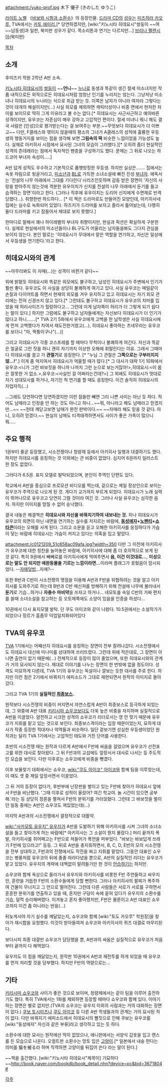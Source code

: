 attachment:/yuko-prof.jpg
木下 優子 (きのした ゆうこ)

[[라이트 노벨]] 《[[바보와 시험과 소환수]]》의 등장인물. [[드라마 CD]]의 [[성우]]는 [[미즈하라 카오루]], TVA에서는 [[카토 에미리]],[* 당연하겠지만, [wiki:"키노시타 히데요시"쌍둥이 ~~여~~남동생]과 일판, 북미판 성우가 같다. 목소리톤과 연기는 다르지만...] [[브리나 펠렌시아]](북미판)

[[목차]]

== 소개 ==
후미즈키 학원 2학년 A반 소속.

[[키노시타 히데요시]]의 [[쌍둥이]] ~~'''언니'''~~ [[누나]]로 동생과 똑같이 생긴 절세 미소녀지만 작품 내적으로든 외적으로든 히데요시처럼 엄청난 인기를 누리지는 않는다. 그냥저냥 미소녀나 히데요시의 누나라는 식으로 취급 받는 듯. 이쪽은 남자가 아니라 여자라 그렇다는 것이 대개의 해설이지만(…) 사실 외모를 제외하면 캐릭터성이나 비중 면에서 현저한 차이를 보이므로 딱히 그게 이유라고 볼 수는 없다.[* 히데요시는 사근사근하고 예의바른 성격이지만, 유우코는 자존심이 매우 강하고 고압적인 편이다. 절세 미녀니 뭐니 해도 결국 사람은 [인성]으로 평가받는다는 걸 보여주는 부분.~~무엇보다 히데요시가 더 이쁘고~~ 다만, F클레스와 엮이지 않을때의 평소의 그녀가 A클레스의 성적에 훌륭한 우등생의 행동거지를 보이는 점을 생각해 보면 '''그림속의 떡''' 비슷한 느낌이었을 가능성도 높다. 실제로 아키히사 시점에서 묘사된 그녀의 모습이 그러했다.][* 오히려 좀더 현실적인 성격의 츤데레라는 점에서 독자적인 팬층을 구성하기도 했다. 문제는 그 뒤로 나오는 하드코어 부녀자 속성이.....]

A반 답게 성적도 우수하고 기본적으로 품행방정한 우등생. 하지만 실상은……. 집에서는 속옷 차림으로 뒹굴거리고, [[미소년]]과 [[BL]]로 가득한 소녀소설에 빠진  진성 [[부녀자]]. 애독서는 '전설의 나무 아래에서 그대를 기다린다'시리즈인듯하며 감동 받은 장면이 '자신의 사랑을 받아주지 않는것에 격분한 유우이치가 신지를 전설의 나무 아래에서 둔기를 들고 습격하는 장면'이라고 한다. (그러나 직후에 유우이치는 도리어 신지에게 수면제로 반격당했다...). 취향한번 하드하다... [* 이 책은 드라마로도 만들어진 모양인데, 아키히사네 집에는 실수로 녹화되어 있었다. 하즈키가 드라마를 보자고 졸라서 틀어놨는데, 다행히 둘다 드라마를 키고 잠들어서 제대로 보지 못했다.] 

한마디로 말해서 꽤나 하이레벨의 부녀자 취향이지만, 현실과 픽션은 확실하게 구분한다. 실제로 현실에서의 미소년들이나 BL구도가 어울리는 남자들을봐도 그다지 관심을 보이지 않는다. 본인 말로는 '히데요시가 무대에서 맡은 역할을 연기하고, 자신은 일상에서 우등생을 연기한다.'라고 한다.

== 히데요시와의 관계 ==
~~아무리봐도 이 자매(...)는 성격이 바뀐거 같다~~

위에 밝혔듯 히데요시와 똑같은 외모에도 불구하고, 남성인 히데요시가 주변에서 인기가 훨씬 좋다. 유우코도 이 사실을 상당히 불쾌하게 여기고 있다. 사실 유우코는 매일같이 손질과 다이어트를 하면서 현재의 외모를 겨우 유지하고 있고 히데요시는 자기 외모 관리에는 전혀 신경쓰지 않고 있다.[* 그런데도 불구하고 히데요시가 유우코의 치마를 입었을 때 허리사이즈가 헐렁하다고... 그런데 이게 남자쪽이 허리가 더 그렇게 되기 쉽다는 말이 있다.] 하지만 그럼에도 불구하고 남자들에게는 자신보다 히데요시가 더 인기가 많다고 하니…….[* TVA 2기 5화에서 유우코에게 고백을 한 남학생은 사실 히데요시에게 먼저 고백했다가 차여서 재도전한거였고(...), 히데요시 좋아하는 츠네무라는 유우코를 보더니 "아, 짝퉁이구나"(...)]

그리고 히데요시가 각종 코스프레를 할 때마다 무척이나 불쾌하게 여긴다. 자신과 똑같은 얼굴로 그런 짓을 하니 괜히 자기까지 이상한 오해에 휘말린다는 이유. 그래서 그때마다 히데요시를 끌고 가 '''관절기'''로 응징한다. [* "누님 그 관절은 '''그쪽으로는 구부러지지 않...!'''".] 이게 좀 억지여서 히데요시가 억울할 때가 많다.[* 그 대사가 대략 1기 10화에서 유우코:<니가 그런 바보짓을 하니까 나까지 그런 눈으로 보는거잖아!>,히데요시:<이 몸은 잘못한 거 없소.>,유우코:<사실인 걸 어쩌라는건데?>] 그 외에도 히데요시가 멋대로 자기 성대모사를 하거나, 자기인 척 연기를 할 때도 응징한다. 이건 솔직히 히데요시의 자업자득(…)

...그래도 당연하다면 당연하겠지만 이런 점들만 빼면 그리 나쁜 사이는 아닌 듯 하다. 적어도 남매라고 인정을 안 하는 것도 아니고 하니...~~뭐, 아니라고 해도 남매라고 믿겠지만...~~ ~~헌데 깨닫고보면 남매가 완전 판박이다.~~ ~~자매라 해도 믿을 것 같다. 아니, 오히려 믿겠다.~~ 현실의 남매도 티격태격하면서도 사이가 좋은 가족이 많으니 뭐.....

== 주요 행적 ==
1권부터 줄곧 등장했고, 시소전쟁이나 청량제 등에서 아키히사 일행과 대결하기도 했다. 하지만 히데요시를 응징하는 것 이외에는 큰 비중이 없었다. 심지어 6권까지 일러스트 한 장도 없었다.

그러다가 6.5권. 표지 모델로 발탁되었으며, 본인이 주역인 단편도 있다.

학교에서 A반을 중심으로 프로모션 비디오를 찍는데, 겉으로는 제일 정상인으로 보이는 유우코가 주역으로 나오게 된 것. 게다가 교가까지 부르게 되었다. 히데요시가 노래 실력이 뛰어나므로 유우코고 당연히 그럴 것이라 여긴 것. 그러나 사실 유우코는 심각한 음치. 하지만 이미지를 망칠 수 없어 승낙했다.

결국 내놓은 해결책은 '''히데요시와 자신을 바꿔치기하여 내보내는 것.''' 허나 히데요시가 유우코의 외면이 아닌 내면을 연기하는 실수를 저지르는 바람에, '''[[동성애자]]+[[노팬티]]+[[쇼타콘]]'''이라는 오해를 사게 된다. 그리고 소문을 듣고 오해한 아키히사를 응징하다가 가슴이 닿는 바람에 히데요시는 가슴이 커지고 있다는 의혹을 입고 말았다. 

attachment:/c0121209_51c658ac09afa.jpg?width=350
다만 그 이전에 아키히사가 유우코에 대한 칭찬을 늘어놓은 바람에, 아키히사에 대해 좀 더 호의적으로 보게 된 것 같다.  특히 9권에서 빼빼로를 아키히사에게 먹여주면서 '''음, 이건 이것대로...''', '''이성으로는 말도 안 되지만 애완동물을 기르는 느낌이라면...'''이라며 플래그가 꽂혔음이 암시되었다. --[[자매덮밥]]...자매?--

또한 B반과 C반이 시소전쟁의 맹점을 이용해 A반과 F반을 위협하려는 것을 알고 아키히사를 도와주기로 하는데 B반과 C반 메신져를 방해하기 위해 전설에 나무에 불러내서 '''둔기'''로 기습...하거나 '''자충수''' '''마비약'''을 쓰자고 하거나...  네모토를 속일 C반의 가짜 편지를 쓸때 소녀소설을 참고하는 등 오토메쪽에도 소양이 있음을 인증을 하셨다... 

10권에서 다시 표지모델 발탁. 단 쿠도 아이코와 같이 나왔다. 
10.5권에서는 소설작가가 되었으나 장르가 흠좀무 덕업일치화되어있다
== TVA의 유우코 ==
[[TVA]] 1기에서는 어째선지 히데요시를 응징하는 장면이 전부 잘려나갔다. 시소전쟁에서도 히데요시 대신에 미나미를 상대하여 쓰러뜨렸다. 그런데 위에 적은대로, 그 장면이 아니면 출연이 없기 때문에(…) 전체적으로 등장이 많이 줄었으며, 또한 히데요시와의 관계가 거의 묘사되지 않는다. 제대로 이야기를 나누는 장면이 한 번밖에 없을 정도이다. 성격도 미묘하게 다른데, TVA 1기의 유우코는 독설이나 깔보는 듯한 대사를 주로 한다. 하지만 이런 점은 2기에서 바꿔치기 에피소드가 그대로 재현되면서 원작의 이미지로 돌아갔다.

그리고 TVA 1기의 '''실질적인 [[최종보스]].'''

원작보다 시소전쟁의 비중이 커지면서 자연스럽게 A반이 최종보스로 등극하게 되었는데, 그 와중에 A반 대표 [[키리시마 쇼우코]]보다도 더욱 높은 비중을 차지하며 실질적으로 A반을 이끌었다. 얌전하고 시크한 성격의 쇼우코가 리더로서는 영 안 맞기 때문에 유우코가 지휘를 맡고 있는 것으로 보인다. 최종보스격이라는 입장 때문이었는지, 묘하게 대사가 작중 등장한 적대자나 악역들과 비슷하다. 일단 겉보기엔 성실한 우등생이었던 원작과는 달리 TVA 1기에서는 고압적인 태도와 거친 단어를 사용한다.

초반의 시소전쟁 때는 원작과 다르게 A반에서 F반에 싸움을 걸었으며 유우코가 선전포고를 위한 대사로 찾아왔다. 그 뒤 F반과의 교섭에도 앞장서서 대사로 나서는 등 주도적인 모습을 보인다. 다만 이후로는 쇼우코에게 비중을 뺏겼다.

이후 보물찾기 대회에서는 쇼우코, [[wiki:"쿠도 아이코" 아이코]]와 함께 팀을 이루었는데, 이 때도 셋 중 제일 앞장서면서 이끌었다.

그 뒤 거의 등장이 없다가, 후반부에 난장판을 벌이고 있는 F반에 찾아가 히데요시 앞에서 F반을 비난했다. '그때 이후로 성적이 올랐어? 여긴 학교야. 놀 시간이 있으면 공부해.'라는 등 상당히 정론을 펼쳐서 F반의 분위기를 가라앉혔다. 그런데 그 바보짓을 벌이던 일동 중에는 A반인 쇼우코도 껴있었는데(…)

마지막 A반과의 시소전쟁에서 결정적으로 대활약.

[[wiki:"사카모토 유우지" 유우지]]가 A반을 도발하기 위해 아키히사를 시켜 그녀의 소녀소설을 들고 찾아가게 하는 바람에[* 아키히사는 그 소설이 뭔지 몰랐다.] 머리 끝까지 폭발, 아키히사를 쥐어패고는 F반으로 쳐들어가 폭언을 퍼부었다. "바보는 바보답게 쓰레기 F반에 있으라고!" 등등. 그 뒤로 A반을 총지휘하면서, B, C, D, E반의 모의 시소전쟁을 전부 상대하고, F반과의 전쟁에서도 작전을 짜고 지휘를 맡았다. 그동안 대표인 쇼우코는 병풍처럼 유우코의 뒤에 졸졸 따라다녔을 뿐으로, A반의 실질적인 리더는 유우코가 맡고 있었다. 유우지의 계략에 대책없이 말려들기만 한 것이 [[안습]]하기는 하지만.

쇼우코와 함께 옥상으로 올라가서 유우지와 아키히사를 비롯한 F반 주연들하고 싸우지만, 훈련을 거듭한 F반의 소환수들에게 당할 뻔한다. 그러나 아키히사의 팔찌가 폭주하여 건물이 무너지고 그 안으로 떨어진다. 그런데 다른 사람들은 서로가 서로를 구하면서 훈훈한 분위기를 연출하고 있을 때, 혼자만 구덩이 속에 묻혀 있다가 유우지의 소환수를 기습, 덜컥 승리해버렸다. 이겨놓고 혼자 좋아했지만, F반은 물론이고 A반 대표인 쇼우코까지 이건 좀 아니라는 반응(…)

뒤늦게서야 자기 실수를 깨달았는지, 쇼우코와 함께 [wiki:"토도 카오루" 학원장]을 찾아가 재시합을 요청했다. 이것이 받아들여져 쇼우코와 아키히사의 퀴즈 대결로 마무리된다.

보다시피 최종 대결만 쇼우코가 담당했을 뿐, A반과의 싸움은 실질적으로 유우코가 처음부터 끝까지 다 해먹었다. 

유우지도 이 점을 깨달았는지, 원작판 10권에서 A반과 재전투를 하게 되었을 때 유우코를 먼저 처리할 것을 당부했다. 하지만 F반의 역량으로는...

== 기타 ==
[[키리시마 쇼우코]]와 사이가 좋은 것으로 보이며, 청량제에서는 같이 팀을 이루어 출전하기도 했다. 특히 TVA에서는 1화를 제외하면 등장할 때마다 쇼우코와 함께 있다. 이야기하는 장면은 별로 없지만.(TVA의 쇼우코는 유우지 이외의 사람과는 거의 대화하는 장면이 없다.) [[쿠보 토시미츠]]나 [[쿠도 아이코]] 등 다른 A반 학생들과의 관계는 거의 묘사된 적이 없다. 다만 바꿔지기 에피소드에서 히데요시의 뻘짓으로 인해 쿠보는 유우코를 [wiki:"동성애자" 자신과 같은 부류]라고 생각하고 있는 듯 하다.

소환수에 대한 묘사는 원작에선 딱히 없었으나, 애니판에서는 서양식 갑옷을 입고 랜스를 든 모습으로 나온다. 오컬트판 소환수는 망토 입은 [[고양이]].[* 일본에서 내숭 떤다는 의미를 猫を被る라 하며 직역하면 고양이를 뒤집어 쓴다 라는 말이 된다.]

~~책을 출간했다. [wiki:"키노시타 히데요시"제목이] 기묘하다~~[[http://book.naver.com/bookdb/book_detail.nhn?device=pc&bid=3671804 #]]

[[각주]]
